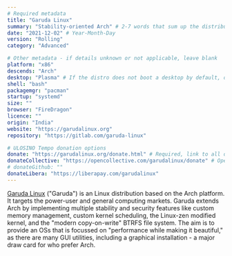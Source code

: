```yaml
---
# Required metadata
title: "Garuda Linux"
summary: "Stability-oriented Arch" # 2-7 words that sum up the distribution
date: "2021-12-02" # Year-Month-Day
version: "Rolling"
category: "Advanced"

# Other metadata - if details unknown or not applicable, leave blank
platform: "x86"
descends: "Arch"
desktop: "Plasma" # If the distro does not boot a desktop by default, or doesn't ship one, leave 'desktop' blank
shell: "bash"
packagemgr: "pacman"
startup: "systemd"
size: ""
browser: "FireDragon"
licence: ""
origin: "India"
website: "https://garudalinux.org"
repository: "https://gitlab.com/garuda-linux"

# ULOSINO Tempo donation options
donate: "https://garudalinux.org/donate.html" # Required, link to all donation options
donateCollective: "https://opencollective.com/garudalinux/donate" # Open Collective
# donateGithub: ""
donateLibera: "https://liberapay.com/garudalinux"
---
```


[Garuda Linux](https://garudalinux.org) ("Garuda") is an Linux distribution based on the Arch platform. It targets the power-user and general computing markets. Garuda extends Arch by implementing multiple stability and security features like custom memory management, custom kernel scheduling, the Linux-zen modified kernel, and the "modern copy-on-write" BTRFS file system. The aim is to provide an OSs that is focussed on "performance while making it beautiful," as there are many GUI utilities, including a graphical installation - a major draw card for who prefer Arch.
